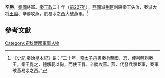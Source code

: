 '''辛勝'''，[[秦國|秦國]]將軍。[[秦王政|秦王政]]二十年（[[前227年|前227年]]），[[燕國|燕國]]派[[荆軻|荆軻]]刺殺秦王失敗，秦派大将[[王翦|王翦]]、辛勝攻燕，於易水之西大破燕軍。<ref>《[[史記|史記]]·秦始皇本紀》載：“二十年，[[燕太子丹|燕太子丹]]患秦兵至國，恐，使荆軻刺秦王。秦王覺之，體解軻以徇，而使王翦、辛勝攻燕。燕、代發兵擊秦軍，秦軍破燕易水之西。”</ref>

== 參考文獻 ==
{{refs}}

{{战国人物小作品}}
[[Category:春秋戰國軍事人物|Category:春秋戰國軍事人物]]